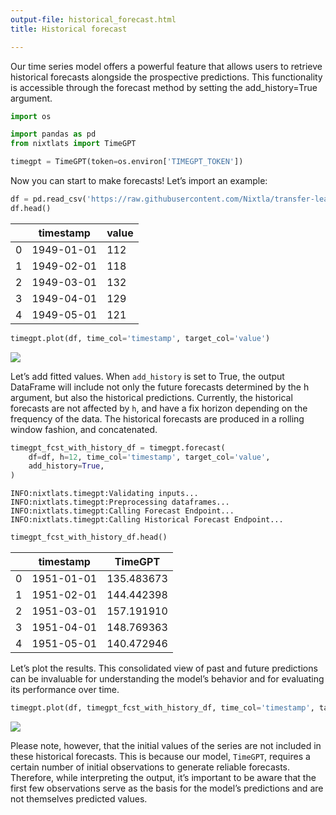 ```yaml
---
output-file: historical_forecast.html
title: Historical forecast

---
```


Our time series model offers a powerful feature that allows users to
retrieve historical forecasts alongside the prospective predictions.
This functionality is accessible through the forecast method by setting
the add_history=True argument.

```python
import os

import pandas as pd
from nixtlats import TimeGPT
```


```python
timegpt = TimeGPT(token=os.environ['TIMEGPT_TOKEN'])
```

Now you can start to make forecasts! Let’s import an example:

```python
df = pd.read_csv('https://raw.githubusercontent.com/Nixtla/transfer-learning-time-series/main/datasets/air_passengers.csv')
df.head()
```

|     | timestamp  | value |
|-----|------------|-------|
| 0   | 1949-01-01 | 112   |
| 1   | 1949-02-01 | 118   |
| 2   | 1949-03-01 | 132   |
| 3   | 1949-04-01 | 129   |
| 4   | 1949-05-01 | 121   |

```python
timegpt.plot(df, time_col='timestamp', target_col='value')
```

![](/docs/tutorials/7_historical_forecast_files/figure-markdown_strict/cell-5-output-1.png)

Let’s add fitted values. When `add_history` is set to True, the output
DataFrame will include not only the future forecasts determined by the h
argument, but also the historical predictions. Currently, the historical
forecasts are not affected by `h`, and have a fix horizon depending on
the frequency of the data. The historical forecasts are produced in a
rolling window fashion, and concatenated.

```python
timegpt_fcst_with_history_df = timegpt.forecast(
    df=df, h=12, time_col='timestamp', target_col='value',
    add_history=True,
)
```

``` text
INFO:nixtlats.timegpt:Validating inputs...
INFO:nixtlats.timegpt:Preprocessing dataframes...
INFO:nixtlats.timegpt:Calling Forecast Endpoint...
INFO:nixtlats.timegpt:Calling Historical Forecast Endpoint...
```

```python
timegpt_fcst_with_history_df.head()
```

|     | timestamp  | TimeGPT    |
|-----|------------|------------|
| 0   | 1951-01-01 | 135.483673 |
| 1   | 1951-02-01 | 144.442398 |
| 2   | 1951-03-01 | 157.191910 |
| 3   | 1951-04-01 | 148.769363 |
| 4   | 1951-05-01 | 140.472946 |

Let’s plot the results. This consolidated view of past and future
predictions can be invaluable for understanding the model’s behavior and
for evaluating its performance over time.

```python
timegpt.plot(df, timegpt_fcst_with_history_df, time_col='timestamp', target_col='value')
```

![](/docs/tutorials/7_historical_forecast_files/figure-markdown_strict/cell-8-output-1.png)

Please note, however, that the initial values of the series are not
included in these historical forecasts. This is because our model,
`TimeGPT`, requires a certain number of initial observations to generate
reliable forecasts. Therefore, while interpreting the output, it’s
important to be aware that the first few observations serve as the basis
for the model’s predictions and are not themselves predicted values.

